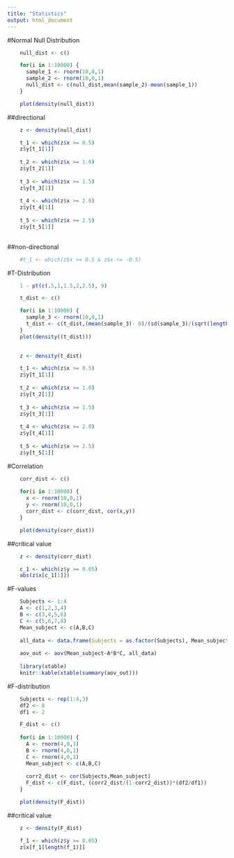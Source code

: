 ```yaml
---
title: "Statistics"
output: html_document
---
```


#Normal Null Distribution

```r
    null_dist <- c()

    for(i in 1:10000) {
      sample_1 <- rnorm(10,0,1)
      sample_2 <- rnorm(10,0,1)
      null_dist <- c(null_dist,mean(sample_2)-mean(sample_1))
    }

    plot(density(null_dist))
```

##directional

```r
    z <- density(null_dist)

    t_1 <- which(z$x >= 0.5)
    z$y[t_1[1]]
    
    t_2 <- which(z$x >= 1.0)
    z$y[t_2[1]]
    
    t_3 <- which(z$x >= 1.5)
    z$y[t_3[1]]
    
    t_4 <- which(z$x >= 2.0)
    z$y[t_4[1]]
    
    t_5 <- which(z$x >= 2.5)
    z$y[t_5[1]]
    
```

##non-directional

```r
    #t_1 <- which(z$x >= 0.5 & z$x <= -0.5)
```


#T-Distribution

```r
    1 - pt(c(.5,1,1.5,2,2.5), 9)

```

```r
    t_dist <- c()

    for(i in 1:10000) {
      sample_3 <- rnorm(10,0,1)
      t_dist <- c(t_dist,(mean(sample_3)- 0)/(sd(sample_3)/(sqrt(length(sample_3)))))
    }
    plot(density((t_dist)))
    
```

```r
    z <- density(t_dist)

    t_1 <- which(z$x >= 0.5)
    z$y[t_1[1]]
    
    t_2 <- which(z$x >= 1.0)
    z$y[t_2[1]]
    
    t_3 <- which(z$x >= 1.5)
    z$y[t_3[1]]
    
    t_4 <- which(z$x >= 2.0)
    z$y[t_4[1]]
    
    t_5 <- which(z$x >= 2.5)
    z$y[t_5[1]]
```


#Correlation

```r
    corr_dist <- c()
    
    for(i in 1:10000) {
      x <- rnorm(10,0,1)
      y <- rnorm(10,0,1)
      corr_dist <- c(corr_dist, cor(x,y))
    }

    plot(density(corr_dist))
```

##critical value
```r
    z <- density(corr_dist)

    c_1 <- which(z$y >= 0.05)
    abs(z$x[c_1[1]])

```


#F-values

```r
    Subjects <- 1:4
    A <- c(1,2,3,4)
    B <- c(3,4,5,6)
    C <- c(5,6,7,8)
    Mean_subject <- c(A,B,C)
    
    all_data <- data.frame(Subjects = as.factor(Subjects), Mean_subject, A,B,C)
    
    aov_out <- aov(Mean_subject~A*B*C, all_data)
    
    library(xtable)
    knitr::kable(xtable(summary(aov_out)))

```

#F-distribution

```r
    Subjects <- rep(1:4,3)
    df2 <- 8
    df1 <- 2

    F_dist <- c()
    
    for(i in 1:10000) {
      A <- rnorm(4,0,1)
      B <- rnorm(4,0,1)
      C <- rnorm(4,0,1)
      Mean_subject <- c(A,B,C)
      
      corr2_dist <- cor(Subjects,Mean_subject)
      F_dist <- c(F_dist, (corr2_dist/(1-corr2_dist))*(df2/df1))
    }

    plot(density(F_dist))
```

##critical value

```r
    z <- density(F_dist)

    f_1 <- which(z$y >= 0.05)
    z$x[f_1[length(f_1)]]
```


